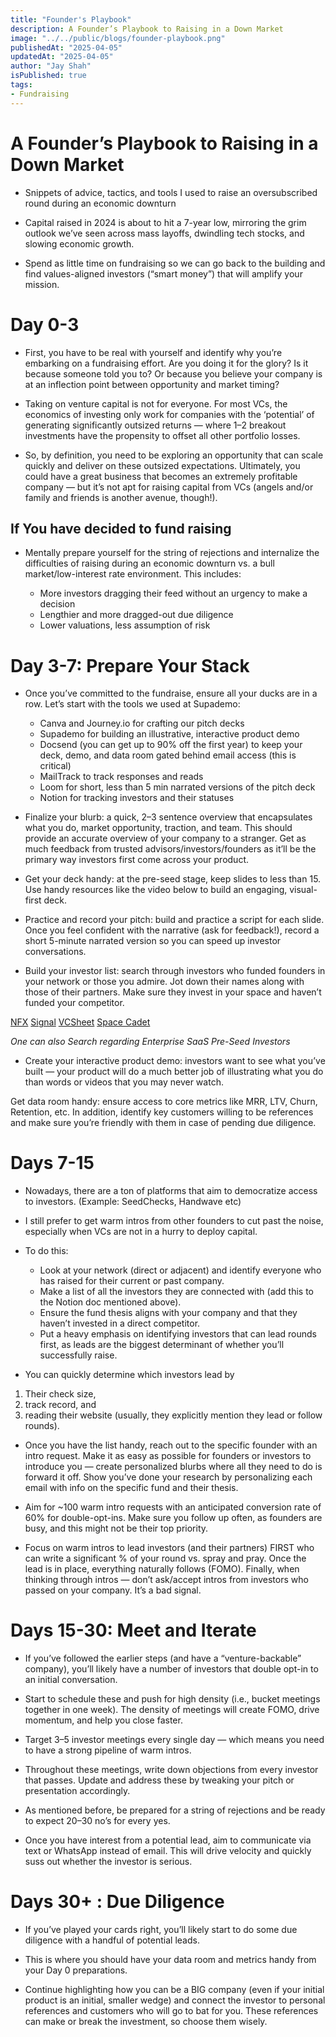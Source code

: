 ```yaml
---
title: "Founder's Playbook"
description: A Founder’s Playbook to Raising in a Down Market
image: "../../public/blogs/founder-playbook.png"
publishedAt: "2025-04-05"
updatedAt: "2025-04-05"
author: "Jay Shah"
isPublished: true
tags: 
- Fundraising
---
```



# A Founder’s Playbook to Raising in a Down Market

- Snippets of advice, tactics, and tools I used to raise an oversubscribed round during an economic downturn

- Capital raised in 2024 is about to hit a 7-year low, mirroring the grim outlook we’ve seen across mass layoffs, dwindling tech stocks, and slowing economic growth.

- Spend as little time on fundraising so we can go back to the building and find values-aligned investors (“smart money”) that will amplify your mission.

# Day 0-3

- First, you have to be real with yourself and identify why you’re embarking on a fundraising effort. Are you doing it for the glory? Is it because someone told you to? Or because you believe your company is at an inflection point between opportunity and market timing?

- Taking on venture capital is not for everyone. For most VCs, the economics of investing only work for companies with the ‘potential’ of generating significantly outsized returns — where 1–2 breakout investments have the propensity to offset all other portfolio losses.

- So, by definition, you need to be exploring an opportunity that can scale quickly and deliver on these outsized expectations. Ultimately, you could have a great business that becomes an extremely profitable company — but it’s not apt for raising capital from VCs (angels and/or family and friends is another avenue, though!).

## If You have decided to fund raising

- Mentally prepare yourself for the string of rejections and internalize the difficulties of raising during an economic downturn vs. a bull market/low-interest rate environment. This includes:

    - More investors dragging their feed without an urgency to make a decision
    - Lengthier and more dragged-out due diligence
    - Lower valuations, less assumption of risk

# Day 3-7: Prepare Your Stack

- Once you’ve committed to the fundraise, ensure all your ducks are in a row. Let’s start with the tools we used at Supademo:

    - Canva and Journey.io for crafting our pitch decks
    - Supademo for building an illustrative, interactive product demo
    - Docsend (you can get up to 90% off the first year) to keep your deck, demo, and data room gated behind email access (this is critical)
    - MailTrack to track responses and reads
    - Loom for short, less than 5 min narrated versions of the pitch deck
    - Notion for tracking investors and their statuses

- Finalize your blurb: a quick, 2–3 sentence overview that encapsulates what you do, market opportunity, traction, and team. This should provide an accurate overview of your company to a stranger. Get as much feedback from trusted advisors/investors/founders as it’ll be the primary way investors first come across your product.

- Get your deck handy: at the pre-seed stage, keep slides to less than 15. Use handy resources like the video below to build an engaging, visual-first deck.

- Practice and record your pitch: build and practice a script for each slide. Once you feel confident with the narrative (ask for feedback!), record a short 5-minute narrated version so you can speed up investor conversations.

- Build your investor list: search through investors who funded founders in your network or those you admire. Jot down their names along with those of their partners. Make sure they invest in your space and haven’t funded your competitor.

[NFX](https://signal.nfx.com/investor-lists)
[Signal](https://signal.nfx.com/investor-lists)
[VCSheet](https://www.vcsheet.com/sheet/funds-that-lead-pre-seeds)
[Space Cadet](https://spacecadet.ventures/top-pre-seed-investors)

*One can also Search regarding Enterprise SaaS Pre-Seed Investors*

- Create your interactive product demo: investors want to see what you’ve built — your product will do a much better job of illustrating what you do than words or videos that you may never watch.

Get data room handy: ensure access to core metrics like MRR, LTV, Churn, Retention, etc. In addition, identify key customers willing to be references and make sure you’re friendly with them in case of pending due diligence.

# Days 7-15

- Nowadays, there are a ton of platforms that aim to democratize access to investors. (Example: SeedChecks, Handwave etc)

- I still prefer to get warm intros from other founders to cut past the noise, especially when VCs are not in a hurry to deploy capital.

- To do this:

    - Look at your network (direct or adjacent) and identify everyone who has raised for their current or past company.
    - Make a list of all the investors they are connected with (add this to the Notion doc mentioned above).
    - Ensure the fund thesis aligns with your company and that they haven’t invested in a direct competitor.
    - Put a heavy emphasis on identifying investors that can lead rounds first, as leads are the biggest determinant of whether you’ll successfully raise.

- You can quickly determine which investors lead by
1. Their check size, 
2. track record, and 
3. reading their website (usually, they explicitly mention they lead or follow rounds).

- Once you have the list handy, reach out to the specific founder with an intro request. Make it as easy as possible for founders or investors to introduce you — create personalized blurbs where all they need to do is forward it off. Show you’ve done your research by personalizing each email with info on the specific fund and their thesis.

- Aim for ~100 warm intro requests with an anticipated conversion rate of 60% for double-opt-ins. Make sure you follow up often, as founders are busy, and this might not be their top priority.

- Focus on warm intros to lead investors (and their partners) FIRST who can write a significant % of your round vs. spray and pray. Once the lead is in place, everything naturally follows (FOMO). Finally, when thinking through intros — don’t ask/accept intros from investors who passed on your company. It’s a bad signal.

# Days 15-30: Meet and Iterate

- If you’ve followed the earlier steps (and have a “venture-backable” company), you’ll likely have a number of investors that double opt-in to an initial conversation.

- Start to schedule these and push for high density (i.e., bucket meetings together in one week). The density of meetings will create FOMO, drive momentum, and help you close faster.

- Target 3–5 investor meetings every single day — which means you need to have a strong pipeline of warm intros.

- Throughout these meetings, write down objections from every investor that passes. Update and address these by tweaking your pitch or presentation accordingly.

- As mentioned before, be prepared for a string of rejections and be ready to expect 20–30 no’s for every yes.

- Once you have interest from a potential lead, aim to communicate via text or WhatsApp instead of email. This will drive velocity and quickly suss out whether the investor is serious.


# Days 30+ : Due Diligence

- If you’ve played your cards right, you’ll likely start to do some due diligence with a handful of potential leads.

- This is where you should have your data room and metrics handy from your Day 0 preparations.

- Continue highlighting how you can be a BIG company (even if your initial product is an initial, smaller wedge) and connect the investor to personal references and customers who will go to bat for you. These references can make or break the investment, so choose them wisely.